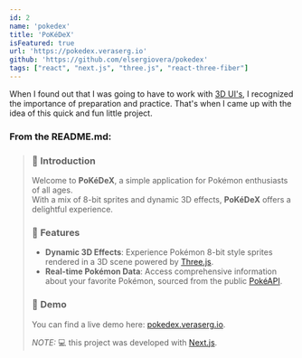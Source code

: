 ```yaml
---
id: 2
name: 'pokedex'
title: 'PoKéDeX'
isFeatured: true
url: 'https://pokedex.veraserg.io'
github: 'https://github.com/elsergiovera/pokedex'
tags: ["react", "next.js", "three.js", "react-three-fiber"]
---
```

When I found out that I was going to have to work with [3D UI's](./vibia), I recognized the importance of preparation and practice. That's when I came up with the idea of this quick and fun little project.

### From the __README.md:__

> ### &#128213; Introduction
> Welcome to **PoKéDeX**, a simple application for Pokémon enthusiasts of all ages. <br />
> With a mix of 8-bit sprites and dynamic 3D effects, **PoKéDeX** offers a delightful experience.
>
> ### &#128640; Features
> - **Dynamic 3D Effects**: Experience Pokémon 8-bit style sprites rendered in a 3D scene powered by [Three.js](https://threejs.org).
> - **Real-time Pokémon Data**: Access comprehensive information about your favorite Pokémon, sourced from the public [PokéAPI](https://pokeapi.co).
>
> ### &#128308; Demo
> You can find a live demo here: [pokedex.veraserg.io](https://pokedex.veraserg.io).
>
> _NOTE:_ &#128187; this project was developed with [Next.js](https://nextjs.org/).